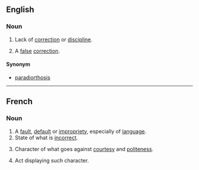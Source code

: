 ==English==

===Noun===
{{en-noun}}
#Lack of [[correction]] or [[discipline]].
#{{neologism}} A [[false]] [[correction]].

====Synonym====
*{{sense|false correction}} [[paradiorthosis]]

----

==French==

===Noun===
{{fr-noun|f}}

# A [[fault]], [[default]] or [[impropriety]], especially of [[language]].
# State of what is [[incorrect]].
#{{dated|lang=fr}} Character of what goes against [[courtesy]] and [[politeness]].
#{{dated|lang=fr}} Act displaying such character.